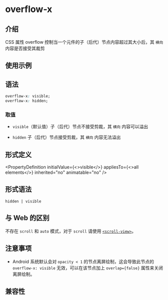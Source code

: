 # overflow-x

## 介绍

CSS 属性 overflow 控制当一个元件的子（后代）节点内容超过其大小后，其 `横向` 内容是否接受其裁剪

## 使用示例


<Go
  example="css-api"
  defaultFile="src/overflow-x/App.tsx"
  img="https://lf-lynx.tiktok-cdns.com/obj/lynx-artifacts-oss-sg/lynx-website/assets/doc/css/overflow.jpg"
  entry="src/overflow-x"
  defaultEntryFile="dist/overflow-x.lynx.bundle"
/>

## 语法

```css
overflow-x: visible;
overflow-x: hidden;
```

### 取值

- `visible`（默认值）子（后代）节点不接受剪裁，其 `横向` 内容可以溢出

- `hidden` 子（后代）节点接受剪裁，其 `横向` 内容无法溢出

## 形式定义


<PropertyDefinition
  initialValue={<>visible</>}
  appliesTo={<>all elements</>}
  inherited="no"
  animatable="no"
/>

## 形式语法

```
hidden | visible
```

## 与 Web 的区别

不存在 `scroll` 和 `auto` 模式，对于 `scroll` 请使用 [`<scroll-view>`](/api/elements/built-in/scroll-view)。

## 注意事项

- Android 系统默认会对 `opacity < 1` 的节点离屏绘制，这会导致此节点的 `overflow-x: visible` 无效，可以在该节点加上 `overlap={false}` 属性来关闭离屏绘制。

## 兼容性


<LegacyCompatTable metadata="css/properties/overflow-x" />
